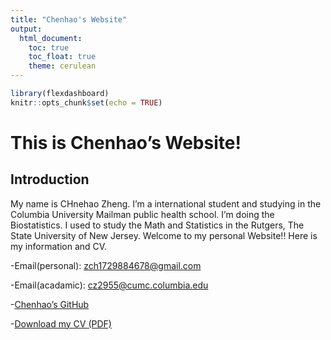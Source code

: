 ```yaml
---
title: "Chenhao's Website"
output: 
  html_document:
    toc: true
    toc_float: true
    theme: cerulean
---
```


```r
library(flexdashboard)
knitr::opts_chunk$set(echo = TRUE)
```

# This is Chenhao's Website!
## Introduction
My name is CHnehao Zheng. I'm a international student and studying in the Columbia University Mailman public health school. I'm doing the Biostatistics. I used to study the Math and Statistics in the Rutgers, The State University of New Jersey. Welcome to my personal Website!! Here is my information and CV.

-Email(personal): <zch1729884678@gmail.com>

-Email(acadamic): <cz2955@cumc.columbia.edu>

-[Chenhao's GitHub](https://github.com/Chenhao6666666)

-[Download my CV (PDF)](https://raw.githubusercontent.com/Chenhao6666666/Chenhao6666666.github.io/main/Personal_CV.pdf)










